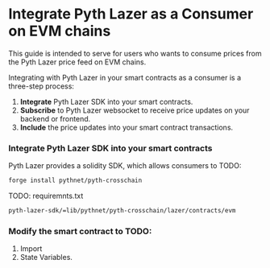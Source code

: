 
# Integrate Pyth Lazer as a Consumer on EVM chains

This guide is intended to serve for users who wants to consume prices from the Pyth Lazer price feed on EVM chains.

Integrating with Pyth Lazer in your smart contracts as a consumer is a three-step process:

1. **Integrate** Pyth Lazer SDK into your smart contracts.
2. **Subscribe** to Pyth Lazer websocket to receive price updates on your backend or frontend.
3. **Include** the price updates into your smart contract transactions.

<Steps>

### Integrate Pyth Lazer SDK into your smart contracts

Pyth Lazer provides a solidity SDK, which allows consumers to TODO:

```bash
forge install pythnet/pyth-crosschain
```

TODO: requiremnts.txt

```bash
pyth-lazer-sdk/=lib/pythnet/pyth-crosschain/lazer/contracts/evm
```

</Steps>

### Modify the smart contract to TODO:

1. Import
2. State Variables.
